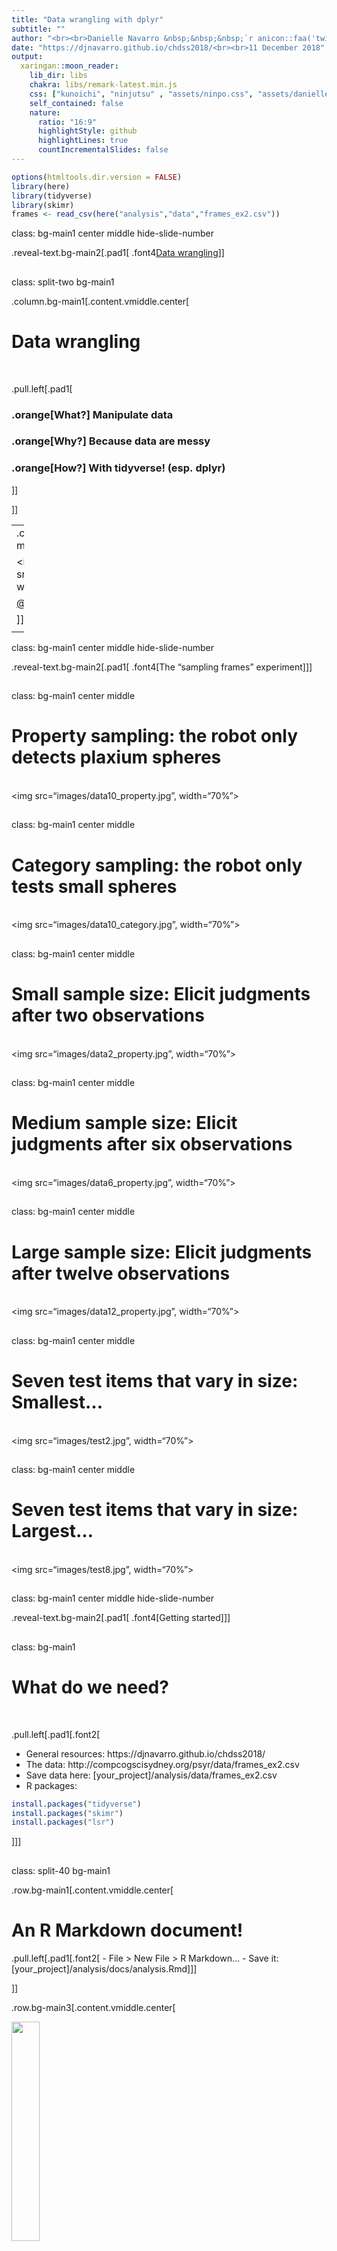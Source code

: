 ```yaml
---
title: "Data wrangling with dplyr"
subtitle: ""
author: "<br><br>Danielle Navarro &nbsp;&nbsp;&nbsp;`r anicon::faa('twitter', animate='float', rtext=' @djnavarro')`"
date: "https://djnavarro.github.io/chdss2018/<br><br>11 December 2018"
output:
  xaringan::moon_reader:
    lib_dir: libs
    chakra: libs/remark-latest.min.js    
    css: ["kunoichi", "ninjutsu" , "assets/ninpo.css", "assets/danielle.css"]
    self_contained: false
    nature:
      ratio: "16:9"
      highlightStyle: github
      highlightLines: true
      countIncrementalSlides: false
---
```


```r
options(htmltools.dir.version = FALSE)
library(here)
library(tidyverse)
library(skimr)
frames <- read_csv(here("analysis","data","frames_ex2.csv"))
```


class: bg-main1 center middle hide-slide-number

.reveal-text.bg-main2[.pad1[
.font4[Data wrangling]
]]


<!-- *********** NEW SLIDE ************** -->
---
class: split-two bg-main1

.column.bg-main1[.content.vmiddle.center[

# Data wrangling

<br>

.pull.left[.pad1[

### .orange[**What?**] Manipulate data
### .orange[**Why?**] Because data are messy
### .orange[**How?**] With tidyverse! (esp. dplyr)

]]

]]

--
.column.bg-main3[.content.vmiddle.center[

<img src="images/horst_dplyr.png", width="70%">

[@allison_horst](https://twitter.com/allison_horst)

]]




<!-- *********** NEW SLIDE ************** -->
---

class: bg-main1 center middle hide-slide-number

.reveal-text.bg-main2[.pad1[
.font4[The "sampling frames" experiment]
]]



<!-- *********** NEW SLIDE ************** -->
---

class: bg-main1 center middle

# Property sampling: the robot only detects plaxium spheres
<br>
<img src="images/data10_property.jpg", width="70%">
<br>


<!-- *********** NEW SLIDE ************** -->
---

class: bg-main1 center middle

# Category sampling: the robot only tests small spheres
<br>
<img src="images/data10_category.jpg", width="70%">
<br>


<!-- *********** NEW SLIDE ************** -->
---

class: bg-main1 center middle

# Small sample size: Elicit judgments after two observations
<br>
<img src="images/data2_property.jpg", width="70%">
<br>

<!-- *********** NEW SLIDE ************** -->
---

class: bg-main1 center middle

# Medium sample size: Elicit judgments after six observations
<br>
<img src="images/data6_property.jpg", width="70%">
<br>

<!-- *********** NEW SLIDE ************** -->
---

class: bg-main1 center middle

# Large sample size: Elicit judgments after twelve observations
<br>
<img src="images/data12_property.jpg", width="70%">
<br>


<!-- *********** NEW SLIDE ************** -->
---

class: bg-main1 center middle

# Seven test items that vary in size: Smallest...
<br>
<img src="images/test2.jpg", width="70%">
<br>

<!-- *********** NEW SLIDE ************** -->
---

class: bg-main1 center middle

# Seven test items that vary in size: Largest...
<br>
<img src="images/test8.jpg", width="70%">
<br>

<!-- NEW SLIDE -->
---
class: bg-main1 center middle hide-slide-number

.reveal-text.bg-main2[.pad1[
.font4[Getting started]
]]



<!-- *********** NEW SLIDE ************** -->
---
class: bg-main1

# What do we need?

<br>

.pull.left[.pad1[.font2[

- General resources: https://djnavarro.github.io/chdss2018/
- The data: http://compcogscisydney.org/psyr/data/frames_ex2.csv
- Save data here: [your_project]/analysis/data/frames_ex2.csv
- R packages:
```r
install.packages("tidyverse")
install.packages("skimr")
install.packages("lsr")
```
]]]



<!-- *********** NEW SLIDE ************** -->
---
class: split-40 bg-main1

.row.bg-main1[.content.vmiddle.center[

# An R Markdown document!

.pull.left[.pad1[.font2[
- File > New File > R Markdown...
- Save it: [your_project]/analysis/docs/analysis.Rmd
]]]

]]

.row.bg-main3[.content.vmiddle.center[

<img src="images/new_rmarkdown.jpg" width = "30%">


]]]
]]



<!-- *********** NEW SLIDE ************** -->
---
class: split-40 bg-main1

.column.bg-main1[.content.vmiddle.center[

# Delete everything except the top bit

.pull.left[.pad1[.font2[
- At the top is the YAML header
- Leave the knitr thing alone
- This is the whole document...
]]]

]]

.column.bg-main3[.content.vmiddle.center[

.pull.left[.pad1[.font2[

````
---
title: "Exploring the data"
author: "Danielle Navarro"
date: "4 December 2018"
output: html_document
---

```{r setup, include=FALSE}`r ''`
knitr::opts_chunk$set(echo = TRUE)
```
````

]]]
]]



<!-- *********** NEW SLIDE ************** -->
---
class: split-40 bg-main1

.column.bg-main1[.content.vmiddle.center[

# Start writing!

.pull.left[.pad1[.font2[
- Load packages in the first chunk
- Write **descriptions for humans!**
- Document, document, document
]]]

]]

--
.column.bg-main3[.content.vmiddle.center[

.pull.left[.pad1[.font2[

````
## Getting started

The first thing to do in our analysis is load the R
packages that we'll use to do the work:

```{r}`r ''`
library(here)
library(tidyverse)
library(skimr)
```

The next step is to load the data set itself. The data 
from the sampling frames experiment are stored in the 
"frames_ex2.csv" file:

```{r}`r ''`
loc <- here("analysis","data","frames_ex2.csv")
frames <- read_csv(file = loc)
```
````

]]]
]]





<!-- *********** NEW SLIDE ************** -->
---
class: split-40 bg-main1

.column.bg-main1[.content.vmiddle.center[

# Click the knit button!

.pull.left[.pad1[.font2[
]]]

]]
--
.column.bg-main3[.content.vmiddle.center[

<img src="images/explore1.png" width = "90%">

]]



<!-- *********** NEW SLIDE ************** -->
---
class: split-40 bg-main1

.column.bg-main1[.content.vmiddle.center[

# Tidy the code chunk

.pull.left[.pad1[.font2[
- Note the output messages
- Helpful the first time...
- ... but suppress if you like
- Give it a name (like packageload)
]]]
]]
--
.column.bg-main3[.content.vmiddle.center[
.pull.left[.pad1[.font2[
````
## Getting started

The first thing to do in our analysis is load the R
packages that we'll use to do the work:

```{r packageload, message=FALSE}`r ''`
library(here)
library(tidyverse)
library(skimr)
```
````
]]]

]]


<!-- *********** NEW SLIDE ************** -->
---
class: split-40 bg-main1

.column.bg-main1[.content.vmiddle.center[

# Tidy the code chunk

.pull.left[.pad1[.font2[
- Note the output messages
- Helpful the first time...
- ... but suppress if you like
- Give it a name (like packageload)

]]]

]]

.column.bg-main3[.content.vmiddle.center[

<img src="images/explore2.png" width = "90%">

]]



<!-- *********** NEW SLIDE ************** -->
---
class: split-40 bg-main1

.column.bg-main1[.content.vmiddle.center[

# Import the data

.pull.left[.pad1[.font2[
- Verbal description
- Specify the file location
- Import data with read_csv()
]]]
]]

--
.column.bg-main3[.content.vmiddle.center[
.pull.left[.pad1[.font2[

````
The next step is to load the data set itself. The data 
from the sampling frames experiment are stored in the 
"frames_ex2.csv" file:

```{r dataimport}`r ''`
loc <- here("analysis","data","frames_ex2.csv")
frames <- read_csv(file = loc)
```
````

]]]
]]



<!-- *********** NEW SLIDE ************** -->
---
class: split-40 bg-main1

.column.bg-main1[.content.vmiddle.center[

# Import the data

.pull.left[.pad1[.font2[
- Verbal description
- Specify the file location
- Import data with read_csv()
- And click "knit!"
]]]

]]

.column.bg-main3[.content.vmiddle.center[


<img src="images/explore3.png" width = "90%">

]]




<!-- *********** NEW SLIDE ************** -->
---
class: split-40 bg-main1

.column.bg-main1[.content.vmiddle.center[

# Inspect the data set

.pull.left[.pad1[.font2[
- Data as a "tibble" (data frame)
- Printing it shows the structure
- The glimpse() function is nice
- Name *every* code chunk!
]]]

]]

.column.bg-main3[.content.vmiddle.center[

.pull.left[.pad1[.font2[

````
The data set has been imported as a tibble. Let's take 
a quick look at the data. Each row in the data set is
a single response, and each column is a variable:

```{r printframes}`r ''`
frames
```

An alternative way to view the a tibble that sometimes
looks nicer is to use the `glimpse()` function:

```{r glimpseframes}`r ''`
glimpse(frames)
```
````

]]]
]]



<!-- *********** NEW SLIDE ************** -->
---
class: split-40 bg-main1

.column.bg-main1[.content.vmiddle.center[

# Inspect the data set

.pull.left[.pad1[.font2[
- Data as a "tibble" (data frame)
- Printing it shows the structure
- The glimpse() function is nice
- Name *every* code chunk!
]]]

]]

.column.bg-main3[.content.vmiddle.center[

<img src="images/explore4.png" width = "90%">

]]


<!-- *********** NEW SLIDE ************** -->
---
class: split-40 bg-main1

.column.bg-main1[.content.vmiddle.center[

# "Skim" the data

.pull.left[.pad1[.font2[
- Use skimr::skim
- Means, std dev., quantiles
- Also cute text histograms
]]]
]]

.column.bg-main3[.content.vmiddle.center[
.pull.left[.pad1[.font2[
````
Finally, as a quick first pass, we can use the `skim()`
function to get a simple overview of each variable:

```{r skimframes}`r ''`
skim(frames)
```
````

]]]
]]


<!-- *********** NEW SLIDE ************** -->
---
class: split-40 bg-main1

.column.bg-main1[.content.vmiddle.center[

# "Skim" the data

.pull.left[.pad1[.font2[
- Use skimr::skim
- Means, std dev., quantiles
- Also cute text histograms
]]]
]]

.column.bg-main3[.content.vmiddle.center[

<img src="images/explore5.png" width = "90%">

]]



<!-- *********** NEW SLIDE ************** -->
---

class: center middle hide-slide-number

.pad1[
.font4[Wrangling Exercise #1]
]



<!-- *********** NEW SLIDE ************** -->
---

class: bg-main1 center middle hide-slide-number

.reveal-text.bg-main2[.pad1[
.font4[A tiny warning about R]
]]


<!-- *********** NEW SLIDE ************** -->
---
class: split-40 bg-main1

.column.bg-main1[.content.vmiddle.center[
.pull.left[.pad1[.font2[
# R is tricksy

- Suppose `x = 10`
- Suppose I call `plot(x)`
- What does R "pass" to `plot`? 
- I said: the number `10`. But I lied.
- It actually sends the "unevaluated expression" `x` that evaluates to the number `10`. 
- Functions can capture & modify the expression *before* it gets evaluated 
]]]
]]
--
.column.bg-main3[.content.vmiddle.center[
.pull.left[.pad1[.font2[
```r
# simple example
textify <- function(...) {
  y <- deparse(match.call())
  return(y)
}

# let's try it
txt <- textify(what,the,f**k)

# hm.
print(txt)
```

]]]
]]


<!-- *********** NEW SLIDE ************** -->
---

class: split-two bg-main1

.column.bg-main1[.content.vmiddle.center[

# Tidyverse packages do it a lot

.pull.left[.font2[.pad1[
- dplyr
- ggplot2
- readr
- tidyr
- purrr
- etc

]]]
]]
--
.column.bg-main3[.content.vmiddle.center[

# Beware!

<img src="images/daria_burning.gif" width = "90%">
<!--<img src="https://media.giphy.com/media/10Iu43S5QuBTMc/giphy.gif" width = "90%">-->

]]

<!-- *********** NEW SLIDE ************** -->
---

class: bg-main1 center middle hide-slide-number

.reveal-text.bg-main2[.pad1[
.font4[Introducing the pipe, %>%]
]]



<!-- *********** NEW SLIDE ************** -->
---
class: split-40 bg-main1

.column.bg-main1[.content.vmiddle.center[

# The pipe, %>%

.pull.left[.pad1[.font2[
- Take the frames data...
- Do one thing...
- Then another...
- And then one more...
]]]
]]
--
.column.bg-main3[.content.vmiddle.center[
.pull.left[.pad1[.font2[
```{}
frames %>%
  do_one_thing(.) %>%
  then_another(.) %>%
  and_then_one_more(.)
```

]]]
]]



<!-- *********** NEW SLIDE ************** -->
---
class: split-two bg-main1

.column.bg-main1[.content.vmiddle.center[
.pull.left[.pad1[.font2[

# Regular code

```{}
do_one_thing(frames) 
```

]]]
]]
--
.column.bg-main3[.content.vmiddle.center[
.pull.left[.pad1[.font2[

# The piped version

```{}
frames %>% do_one_thing() 
```

]]]
]]



<!-- *********** NEW SLIDE ************** -->
---
class: split-two bg-main1

.column.bg-main1[.content.vmiddle.center[
.pull.left[.pad1[.font2[

# Regular code

```{}
then_another(
  do_one_thing(
    frames
  ) 
)
```

]]]
]]

.column.bg-main3[.content.vmiddle.center[
.pull.left[.pad1[.font2[

# The piped version

```{}
frames %>% 
  do_one_thing() %>%
  then_another()
```

]]]
]]



<!-- *********** NEW SLIDE ************** -->
---
class: split-two bg-main1

.column.bg-main1[.content.vmiddle.center[
.pull.left[.pad1[.font2[

# Regular code

```{}
and_then_one_more(
  then_another(
    do_one_thing(
      frames
    ) 
  )
)
```

]]]
]]

.column.bg-main3[.content.vmiddle.center[
.pull.left[.pad1[.font2[

# The piped version

```{}
frames %>% 
  do_one_thing() %>%
  then_another() %>%
  and_then_one_more()
```

]]]
]]

<!-- *********** NEW SLIDE ************** -->
---
class: split-two bg-main1

.column.bg-main1[.content.vmiddle.center[
.pull.left[.pad1[.font2[

# Regular code

```{}
then_this(
  and_then_one_more(
    then_another(
      do_one_thing(
        frames
      ) 
    )
  )
)
```

]]]
]]

.column.bg-main3[.content.vmiddle.center[
.pull.left[.pad1[.font2[

# The piped version

```{}
frames %>% 
  do_one_thing() %>%
  then_another() %>%
  and_then_one_more() %>%
  then_this()
```

]]]
]]



<!-- *********** NEW SLIDE ************** -->
---
class: split-two bg-main1

.column.bg-main1[.content.vmiddle.center[

<img src="images/ytho.png" width="80%">

]]

--
.column.bg-main3[.content.vmiddle.center[
.pull.left[.pad1[.font2[

# Piping is a good abstraction

```{}
data %>% 
  tidy() %>%
  describe() %>%
  visualise() %>%
  analyse()
```


- We "pipe" our data through operations
- The data set *flows* through our analysis
]]]
]]



<!-- *********** NEW SLIDE ************** -->
---

class: center middle hide-slide-number

.pad1[
.font4[Wrangling Exercise #2]
]



<!-- *********** NEW SLIDE ************** -->
---

class: bg-main1 center middle hide-slide-number

.reveal-text.bg-main2[.pad1[
.font4[group_by, summarise, ungroup]
]]


<!-- *********** NEW SLIDE ************** -->
---
class: split-30 bg-main1

.column.bg-main1[.content.vmiddle.center[

]]

.column.bg-main3[.content.vtop.center[
.pull.left[.pad1[.font2[
```r
frames %>%
  group_by( GROUP ) %>%
  summarise( EXPRESSION ) %>%
  ungroup()
```

- use `group_by` to define groups
- use `summarise` to... summarise
- use `ungroup` to remove grouping

]]]
]]


<!-- *********** NEW SLIDE ************** -->
---
class: split-30 bg-main1

.column.bg-main1[.content.vmiddle.center[
## Group &
## Summarise
]]

.column.bg-main3[.content.vtop.center[
.pull.left[.pad1[.font2[
```r
frames %>%
  group_by(test_item, sample_size, n_obs, condition) %>%
  summarise(response = mean(response))
```

]]]
]]

<!-- *********** NEW SLIDE ************** -->
---
class: split-30 bg-main1

.column.bg-main1[.content.vmiddle.center[
## Group &
## Summarise
]]

.column.bg-main3[.content.vtop.center[
.pull.left[.pad1[.font2[
```r
frames %>%
  group_by(test_item, sample_size, n_obs, condition) %>%
  summarise(response = mean(response))
```

]]]
]]

<!-- *********** NEW SLIDE ************** -->
---
class: split-30 bg-main1

.column.bg-main1[.content.vmiddle.center[
## Group,
## Summarise,
## Ungroup 
]]

.column.bg-main3[.content.vtop.center[
.pull.left[.pad1[.font2[
```r
frames %>%
  group_by(test_item, sample_size, n_obs, condition) %>%
  summarise(response = mean(response)) %>%
  ungroup() #<<
```

]]]
]]


<!-- *********** NEW SLIDE ************** -->
---
class: split-30 bg-main1

.column.bg-main1[.content.vmiddle.center[
# More summarise
]]

.column.bg-main3[.content.vtop.center[
.pull.left[.pad1[.font2[
```r
frames %>% 
  group_by(test_item) %>%
  summarise(
    mean_resp = mean(response), #<<
    sd_resp = sd(response), #<<
    count = n() #<<
  ) %>%
  ungroup()
```

]]]
]]

<!-- *********** NEW SLIDE ************** -->
---

class: center middle hide-slide-number

.pad1[
.font4[Wrangling Exercise #3]
]


<!-- *********** NEW SLIDE ************** -->
---

class: bg-main1 center middle hide-slide-number

.reveal-text.bg-main2[.pad1[
.font4[arrange, filter, select, mutate]
]]



<!-- *********** NEW SLIDE ************** -->
---
class: split-30 bg-main1

.column.bg-main1[.content.vmiddle.center[

]]

.column.bg-main3[.content.vtop.center[
.pull.left[.pad1[.font2[
```r
average_response <- frames %>%
  group_by(test_item, sample_size, n_obs, condition) %>%
  summarise(response = mean(response)) %>%
  ungroup()

average_response %>% #<<
  filter(sample_size == "small") #<<
```

- First section creates the summary tibble
- Second section applies a filter...
- ... only retains cases where sample_size = "small"

]]]
]]


<!-- *********** NEW SLIDE ************** -->
---
class: split-30 bg-main1

.column.bg-main1[.content.vmiddle.center[
## Filter
]]

.column.bg-main3[.content.vtop.center[
.pull.left[.pad1[.font2[
```r
average_response %>%
  filter(sample_size == "small")
```

]]]
]]


<!-- *********** NEW SLIDE ************** -->
---
class: split-30 bg-main1

.column.bg-main1[.content.vmiddle.center[
## Arrange
]]

.column.bg-main3[.content.vtop.center[
.pull.left[.pad1[.font2[
```r
average_response %>%
  filter(sample_size == "small") %>%
  arrange(condition) #<<
```

]]]
]]


<!-- *********** NEW SLIDE ************** -->
---
class: split-30 bg-main1

.column.bg-main1[.content.vmiddle.center[
## Select
]]

.column.bg-main3[.content.vtop.center[
.pull.left[.pad1[.font2[
```r
average_response %>%
  filter(sample_size == "small") %>%
  arrange(condition) %>%
  select(test_item, condition, response) #<<
```

]]]
]]


<!-- *********** NEW SLIDE ************** -->
---
class: split-30 bg-main1

.column.bg-main1[.content.vmiddle.center[
# Store output!
]]

.column.bg-main3[.content.vtop.center[
.pull.left[.pad1[.font2[
```r
average_response_small <- average_response %>% #<<
  filter(sample_size == "small") %>%
  arrange(condition) %>%
  select(test_item, condition, response)

average_response_small
```

]]]
]]


<!-- *********** NEW SLIDE ************** -->
---
class: split-30 bg-main1

.column.bg-main1[.content.vmiddle.center[
# Mutate
]]

.column.bg-main3[.content.vtop.center[
.pull.left[.pad1[.font2[
```r
average_response_small <- average_response_small %>%
  mutate(generalisation = response/9) #<<

average_response_small
```

]]]
]]


<!-- *********** NEW SLIDE ************** -->
---
class: split-30 bg-main1

.column.bg-main1[.content.vmiddle.center[
# Select
]]

.column.bg-main3[.content.vtop.center[
.pull.left[.pad1[.font2[
```r
average_response_small <- average_response_small %>%
  mutate(generalisation = response/9) %>%
  select(-response) #<<

average_response_small
```

]]]
]]


<!-- *********** NEW SLIDE ************** -->
---

class: center middle hide-slide-number

.pad1[
.font4[Wrangling Exercises #4 and #5]
]


<!-- *********** NEW SLIDE ************** -->
---

class: bg-main1 center middle hide-slide-number

.reveal-text.bg-main2[.pad1[
.font4[gather and spread]
]]


<!-- *********** NEW SLIDE ************** -->
---
class: split-20 bg-main1

.column.bg-main1[.content.vmiddle.center[

]]

.column.bg-main3[.content.vmiddle.center[

<img src="images/horst_tidyr.png", width="50%">

[@allison_horst](https://twitter.com/allison_horst)

]]


<!-- *********** NEW SLIDE ************** -->
---
class: split-20 bg-main1

.column.bg-main1[.content.vmiddle.center[
# Long
]]

.column.bg-main3[.content.vtop.center[
.pull.left[.pad1[.font2[
```r
average_response_small
```

]]]
]]


<!-- *********** NEW SLIDE ************** -->
---
class: split-20 bg-main1

.column.bg-main1[.content.vmiddle.center[
# Spread
# to wide
]]

.column.bg-main3[.content.vtop.center[
.pull.left[.pad1[.font2[
```r
wide_avrs <- average_response_small %>%
  spread(key = condition, value = generalisation) #<<
```

]]]
]]




<!-- *********** NEW SLIDE ************** -->
---
class: split-20 bg-main1

.column.bg-main1[.content.vmiddle.center[
# Spread
# to wide
]]

.column.bg-main3[.content.vtop.center[
.pull.left[.pad1[.font2[
```r
wide_avrs <- average_response_small %>%
  spread(key = condition, value = generalisation)

wide_avrs
```

]]]
]]



<!-- *********** NEW SLIDE ************** -->
---
class: split-20 bg-main1

.column.bg-main1[.content.vmiddle.center[
# Gather
# to long
]]

.column.bg-main3[.content.vtop.center[
.pull.left[.pad1[.font2[
```r
wide_avrs %>% 
  gather(key = "condition", value = "generalisation", category, property) #<<
```

]]]
]]



<!-- *********** NEW SLIDE ************** -->
---
class: split-20 bg-main1

.column.bg-main1[.content.vmiddle.center[
# Gather
# to long
]]

.column.bg-main3[.content.vtop.center[
.pull.left[.pad1[.font2[
```r
wide_avrs %>% 
  gather(key = "condition", value = "generalisation", category, property) #<<
```

]]]
]]


<!-- *********** NEW SLIDE ************** -->
---
class: split-20 bg-main1

.column.bg-main1[.content.vmiddle.center[
# Spread by
# two cols?
]]

.column.bg-main3[.content.vtop.center[
.pull.left[.pad1[.font2[
```r
frames %>% 
  group_by(test_item, sample_size, condition) %>%
  summarise(response = mean(response))
```

]]]
]]



<!-- *********** NEW SLIDE ************** -->
---
class: split-20 bg-main1

.column.bg-main1[.content.vmiddle.center[
# Unite...
]]

.column.bg-main3[.content.vtop.center[
.pull.left[.pad1[.font2[
```r
frames %>% 
  group_by(test_item, sample_size, condition) %>%
  summarise(response = mean(response)) %>%
  unite(col = "cond_ss", condition, sample_size) #<<
```

]]]
]]

<!-- *********** NEW SLIDE ************** -->
---
class: split-20 bg-main1

.column.bg-main1[.content.vmiddle.center[
# Then spread
]]

.column.bg-main3[.content.vtop.center[
.pull.left[.pad1[.font2[
```r
frames %>% 
  group_by(test_item, sample_size, condition) %>%
  summarise(response = mean(response)) %>%
  unite(col = "cond_ss", condition, sample_size) %>%
  spread(key = "cond_ss", value = response) #<<
```

]]]
]]



<!-- *********** NEW SLIDE ************** -->
---

class: center middle hide-slide-number

.pad1[
.font4[Wrangling Exercise #6]
]


<!-- DONE -->
---

class: bg-main1 middle center

## thank u, next


